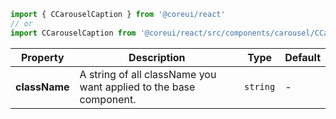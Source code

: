 
```jsx
import { CCarouselCaption } from '@coreui/react'
// or
import CCarouselCaption from '@coreui/react/src/components/carousel/CCarouselCaption'
```

| Property | Description | Type | Default |
| --- | --- | --- | --- |
| **className** | A string of all className you want applied to the base component. | `string` | - |

